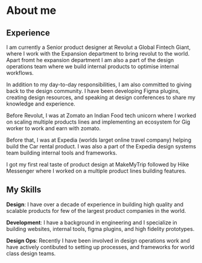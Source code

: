 

# About me

## Experience


I am currently a Senior product designer at Revolut a Global Fintech Giant, where I work with the Expansion department to bring revolut to the world. Apart fromt he expansion department I am also a part of the design operations team where we build internal products to optimise internal workflows.

In addition to my day-to-day responsibilities, I am also committed to giving back to the design community. I have been developing Figma plugins, creating design resources, and speaking at design conferences to share my knowledge and experience.

Before Revolut, I was at Zomato an Indian Food tech unicorn where I worked on scaling multiple products lines and implementing an ecosystem for Gig worker to work and earn with zomato.

Before that, I was at Expedia (worlds larget online travel company) helping build the Car rental product. I was also a part of the Expedia design systems team building internal tools and frameworks.

I got my first real taste of product design at MakeMyTrip followed by Hike Messenger where I worked on a multiple product lines building features.

## My Skills

**Design**: I have over a decade of experience in building high quality and scalable products for few of the largest product companies in the world.

**Development**: I have a background in engineering and I specialize in building websites, internal tools, figma plugins, and high fidelity prototypes.

**Design Ops**: Recently I have been involved in design operations work and have actively contibuted to setting up processes, and frameworks for world class design teams.
